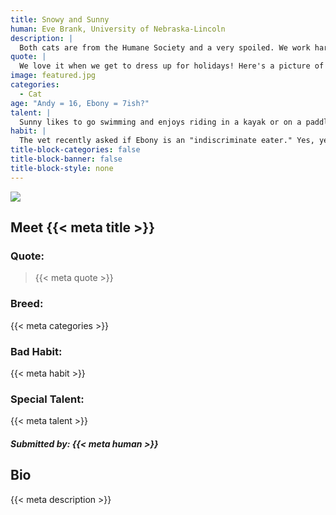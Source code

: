 ```yaml
---
title: Snowy and Sunny
human: Eve Brank, University of Nebraska-Lincoln
description: |
  Both cats are from the Humane Society and a very spoiled. We work hard to make sure our cats have good lives.
quote: |
  We love it when we get to dress up for holidays! Here's a picture of us for Easter.
image: featured.jpg
categories: 
  - Cat
age: "Andy = 16, Ebony = 7ish?"
talent: |
  Sunny likes to go swimming and enjoys riding in a kayak or on a paddle board. Snowy mostly just sleeps.
habit: |
  The vet recently asked if Ebony is an "indiscriminate eater." Yes, yes she is. Acorns? Yum! Roadkill? Sure! Is that garbage? I'll taste it!  Andy is older than time and must be respected as such. He resents any suggestion that he could possibly have a bad habit.
title-block-categories: false
title-block-banner: false
title-block-style: none
---
```


::: grid
::: {#about-pet-text .g-col-12 .g-col-md-6}
![](featured.jpg){.lightbox}
:::

::: {.g-col-12 .g-col-md-6}
::: {simple-info}
# Meet {{< meta title >}}

### Quote: 

> {{< meta quote >}}

### Breed:

{{< meta categories >}}

### Bad Habit:

{{< meta habit >}}

### Special Talent:

{{< meta talent >}}
:::
:::
:::

##### Submitted by: {{< meta human >}}

## Bio

{{< meta description >}}
